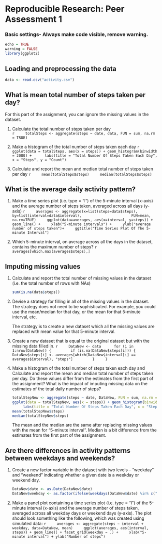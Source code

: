 # Reproducible Research: Peer Assessment 1

### Basic settings- Always make code visible, remove warning.
```r
echo = TRUE 
warning = FALSE
library(ggplot2)
```

## Loading and preprocessing the data
```r
data <- read.csv("activity.csv")
```

## What is mean total number of steps taken per day?
For this part of the assignment, you can ignore the missing values in the dataset.

1. Calculate the total number of steps taken per day  
	```r
	totalSteps <- aggregate(steps ~ date, data, FUN = sum, na.rm = TRUE)
	```  
2. Make a histogram of the total number of steps taken each day
	```r
	ggplot(data = totalSteps, aes(x = steps)) + geom_histogram(binwidth = 2000) +
     labs(title = "Total Number Of Steps Taken Each Day", x = "Steps", y = "Count")
	```

3. Calculate and report the mean and median total number of steps taken per day
	```r
	mean(totalSteps$steps)
	median(totalSteps$steps)
	```

## What is the average daily activity pattern?
1. Make a time series plot (i.e. type = "l") of the 5-minute interval (x-axis) and the average number of steps taken, averaged across all days (y-axis)
	```r
	averages <- aggregate(x=list(steps=data$steps), by=list(interval=data$interval),
                      FUN=mean, na.rm=TRUE)
	ggplot(data=averages, aes(x=interval, y=steps)) +
    geom_line() +
    xlab("5-minute intervals") +
    ylab("average number of steps taken")+
	ggtitle("Time Series Plot Of The 5-minute Interval")
	```

2. Which 5-minute interval, on average across all the days in the dataset, contains the maximum number of steps?
	```r
	averages[which.max(averages$steps),]
	```

## Imputing missing values

1. Calculate and report the total number of missing values in the dataset (i.e. the total number of rows with NAs)

	```r
	sum(is.na(data$steps))
	```

2. Devise a strategy for filling in all of the missing values in the dataset. The strategy does not need to be sophisticated. For example, you could use the mean/median for that day, or the mean for that 5-minute interval, etc.

	The strategy is to create a new dataset which all the missing values are replaced with mean value for that 5-minute interval.

3. Create a new dataset that is equal to the original dataset but with the missing data filled in.
	```r
	DataNew <- data 
	for (i in 1:nrow(DataNew)) {
		if (is.na(DataNew$steps[i])) {
			DataNew$steps[i] <- averages[which(DataNew$interval[i] == averages$interval), "steps"]
		}
	}
	```
	
4. Make a histogram of the total number of steps taken each day and Calculate and report the mean and median total number of steps taken per day. Do these values differ from the estimates from the first part of the assignment? What is the impact of imputing missing data on the estimates of the total daily number of steps?

	```r
	totalStepNew <- aggregate(steps ~ date, DataNew, FUN = sum, na.rm = TRUE) 
	ggplot(data = totalStepNew, aes(x = steps)) + geom_histogram(binwidth = 2000) +
         labs(title = "Total Number Of Steps Taken Each Day", x = "Steps", y = "Count")
	mean(totalStepNew$steps) 
	median(totalStepNew$steps)
	```

	The mean and the median are the same after replacing missing values with the mean for "5-minute interval". Median is a bit difference from the estimates from the first part of the assignment. 

## Are there differences in activity patterns between weekdays and weekends?
1. Create a new factor variable in the dataset with two levels -- "weekday" and "weekend" indicating whether a given date is a weekday or weekend day.

	```r
	DataNew$date <- as.Date(DataNew$date)
	DataNew$weekday <- as.factor(ifelse(weekdays(DataNew$date) %in% c("Saturday", "Sunday"), "Weekend", "Weekday"))
	```

2. Make a panel plot containing a time series plot (i.e. type = "l") of the 5-minute interval (x-axis) and the average number of steps taken, averaged across all weekday days or weekend days (y-axis). The plot should look something like the following, which was created using simulated data:
	```r
	averages <- aggregate(steps ~ interval + weekday, data=DataNew, mean)
	ggplot(averages, aes(interval, steps)) + geom_line() + facet_grid(weekday ~ .) +
    xlab("5-minute interval") + ylab("Number of steps")
	```